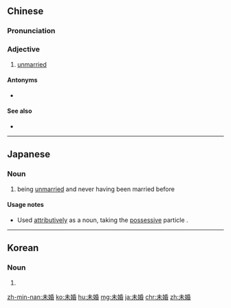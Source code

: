 ==Chinese==
{{zh-forms}}

===Pronunciation===
{{zh-pron
|m=wèihūn
|c=mei6 fan1
|mn=bī-hun
|cat=a
}}

===Adjective===
{{zh-adj}}

# [[unmarried]]

====Antonyms====
* {{zh-l|已婚}}

====See also====
* {{zh-l|單身}}

----

==Japanese==
{{ja-kanjitab|み|こん|yomi=on}}

===Noun===
{{ja-noun|みこん}}

# being [[unmarried]] and never having been married before

====Usage notes====
* Used [[attributively]] as a noun, taking the [[possessive]] particle {{ja-r|の}}.

----

==Korean==
{{ko-hanjatab}}

===Noun===
{{ko-noun|hj|hangeul=미혼}}

# {{hanja form of|미혼|being [[unmarried]]}}

[[zh-min-nan:未婚]]
[[ko:未婚]]
[[hu:未婚]]
[[mg:未婚]]
[[ja:未婚]]
[[chr:未婚]]
[[zh:未婚]]
